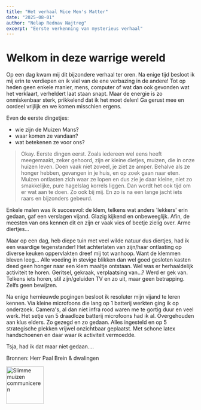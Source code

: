 ```yaml
---
title: "Het verhaal Mice Men's Matter"
date: "2025-08-01"
author: "Nelap Rednav Najtreg"
excerpt: "Eerste verkenning van mysterieus verhaal"
---
```


# Welkom in deze warrige wereld

Op een dag kwam mij dit bijzondere verhaal ter oren. Na enige tijd besloot ik mij erin te verdiepen en ik viel van de ene verbazing in de andere!
Tot op heden geen enkele manier, mens, computer of wat dan ook gevonden wat het verklaart, verheldert laat staan snapt. Maar de energie is zo onmiskenbaar sterk, prikkelend dat ik het moet delen!
Ga gerust mee en oordeel vrijlijk en we komen misschien ergens.

Even de eerste dingetjes:
- wie zijn de Muizen Mans?
- waar komen ze vandaan?
- wat betekenen ze voor ons?

> Okay.
Eerste dingen eerst.
Zoals iedereen wel eens heeft meegemaakt, zeker gehoord, zijn er kleine dietjes, muizen, die in onze huizen leven.
Doen vaak niet zoveel, je ziet ze amper. Behalve als ze honger hebben, gevangen in je huis, en op zoek gaan naar eten.
Muizen ontlasten zich waar ze lopen en dus zie je daar kleine, niet zo smakkelijke, pure hagelslag korrels liggen.
Dan wordt het ook tijd om er wat aan te doen. Zo ook bij mij. En zo is na een lange jacht iets raars en bijzonders gebeurd.

Enkele malen was ik succesvol: de klem, telkens wat anders 'lekkers' erin gedaan, gaf een verslagen vijand. Glazig kijkend en onbeweeglijk.
Afin, de meesten van ons kennen dit en zijn er vaak vies of beetje zielig over. Arme diertjes...

Maar op een dag, heb diepe tuin met veel wilde natuur dus diertjes, had ik een waardige tegenstander!
Het achterlaten van zijn/haar ontlasting op diverse keuken oppervlakten dreef mij tot wanhoop. Want de klemmen bleven leeg...
Alle voeding in stevige blikken dan wel goed gesloten kasten deed geen honger naar een klem maaltje ontstaan.
Wel was er herhaaldelijk activiteit te horen. Geritsel, gekraak, verplaatsing van...? Werd er gek van.
Telkens iets horen, stil zijn/geluiden TV en zo uit, maar geen betrapping. Zelfs geen bewijzen.

Na enige hernieuwde pogingen besloot ik resoluter mijn vijand te leren kennen. Via kleine microfoons die lang op 1 batterij werkten ging ik op onderzoek.
Camera's, al dan niet infra rood waren me te gortig duur en veel werk. Het setje van 5 draadloze batterij microfoons had ik al. Overgehouden aan klus elders.
Zo gezegd en zo gedaan. Alles ingesteld en op 5 strategische plekken vrijwel onzichtbaar geplaatst. Met schone latex handschoenen en daar waar ik activiteit vermoedde.

Tsja, had ik dat maar niet gedaan....

Bronnen: Herr Paal Brein & dwalingen


<img src="/1muizen-slim1.png" alt="Slimme muizen communiceren" width="100" />

